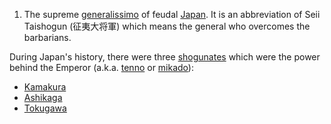#The supreme [[generalissimo]] of feudal [[Japan]].  It is an abbreviation of Seii Taishogun (征夷大将軍) which means the general who overcomes the barbarians.

During Japan's history, there were three [[shogunate]]s which were the power behind the Emperor (a.k.a. [[tenno]] or [[mikado]]):
*[[Kamakura]]
*[[Ashikaga]]
*[[Tokugawa]]